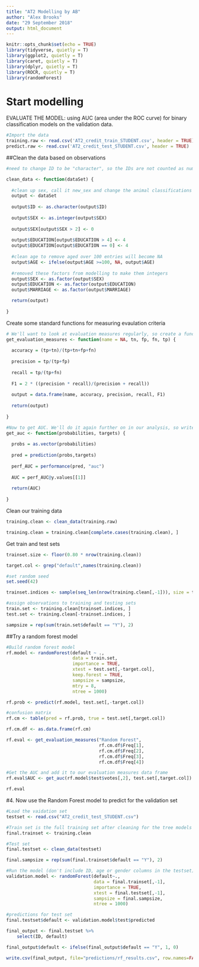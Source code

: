 ```yaml
---
title: "AT2 Modelling by AB"
author: "Alex Brooks"
date: "29 September 2018"
output: html_document
---
```


```r
knitr::opts_chunk$set(echo = TRUE)
library(tidyverse, quietly = T)
library(ggplot2, quietly = T)
library(caret, quietly = T)
library(dplyr, quietly = T)
library(ROCR, quietly = T)
library(randomForest)
```

# Start modelling

EVALUATE THE MODEL: using AUC (area under the ROC curve) for binary classification models on the validation data.

```r
#Import the data
training.raw <- read.csv('AT2_credit_train_STUDENT.csv', header = TRUE)
predict.raw <- read.csv('AT2_credit_test_STUDENT.csv', header = TRUE)
```
##Clean the data based on observations

```r
#need to change ID to be "character", so the IDs are not counted as numbers

clean_data <- function(dataSet) {
  
  #clean up sex, call it new_sex and change the animal classifications to 0
  output <- dataSet
  
  output$ID <- as.character(output$ID)
  
  output$SEX <- as.integer(output$SEX)
  
  output$SEX[output$SEX > 2] <- 0
  
  output$EDUCATION[output$EDUCATION > 4] <- 4
  output$EDUCATION[output$EDUCATION == 0] <- 4
  
  #clean age to remove aged over 100 entries will become NA
  output$AGE <- ifelse(output$AGE >=100, NA, output$AGE)
  
  #removed these factors from modelling to make them integers
  output$SEX <- as.factor(output$SEX)
  output$EDUCATION <- as.factor(output$EDUCATION)
  output$MARRIAGE <- as.factor(output$MARRIAGE)

  return(output)
  
}
```

Create some standard functions for measuring evaulation criteria

```r
# We'll want to look at evaluation measures regularly, so create a function to calculate and return them
get_evaluation_measures <- function(name = NA, tn, fp, fn, tp) {
  
  accuracy = (tp+tn)/(tp+tn+fp+fn)
  
  precision = tp/(tp+fp)
  
  recall = tp/(tp+fn)
  
  F1 = 2 * ((precision * recall)/(precision + recall))
  
  output = data.frame(name, accuracy, precision, recall, F1)
  
  return(output)
  
}
```

```r
#Now to get AUC. We'll do it again further on in our analysis, so write a function
get_auc <- function(probabilities, targets) {
  
  probs = as.vector(probabilities)
  
  pred = prediction(probs,targets)
  
  perf_AUC = performance(pred, "auc")
  
  AUC = perf_AUC@y.values[[1]]
  
  return(AUC)
  
}
```

Clean our training data
```r
training.clean <- clean_data(training.raw)

training.clean = training.clean[complete.cases(training.clean), ]
```

Get train and test sets
```r
trainset.size <- floor(0.80 * nrow(training.clean))

target.col <- grep("default",names(training.clean))

#set random seed 
set.seed(42)

trainset.indices <- sample(seq_len(nrow(training.clean[,-1])), size = trainset.size)

#assign observations to training and testing sets
train.set <- training.clean[trainset.indices, ]
test.set <- training.clean[-trainset.indices, ]

sampsize = rep(sum(train.set$default == "Y"), 2)

```

##Try a random forest model

```r

#Build random forest model
rf.model <- randomForest(default ~ .,
                         data = train.set,
                         importance = TRUE,
                         xtest = test.set[,-target.col],
                         keep.forest = TRUE,
                         sampsize = sampsize,
                         mtry = 8,
                         ntree = 1000)

rf.prob <- predict(rf.model, test.set[,-target.col])

#confusion matrix
rf.cm <- table(pred = rf.prob, true = test.set[,target.col])

```


```r

rf.cm.df <- as.data.frame(rf.cm)

rf.eval <- get_evaluation_measures("Random Forest",
                                   rf.cm.df$Freq[1],
                                   rf.cm.df$Freq[2],
                                   rf.cm.df$Freq[3],
                                   rf.cm.df$Freq[4])

#Get the AUC and add it to our evaluation measures data frame
rf.eval$AUC <- get_auc(rf.model$test$votes[,2], test.set[,target.col])

rf.eval

```

#4. Now use the Random Forest model to predict for the validation set

```r
#Load the vaidation set
testset <- read.csv("AT2_credit_test_STUDENT.csv")

#Train set is the full training set after cleaning for the tree models
final.trainset <- training.clean

#Test set
final.testset <- clean_data(testset)

final.sampsize = rep(sum(final.trainset$default == "Y"), 2)

#Run the model (don't include ID, age or gender columns in the testset)
validation.model <- randomForest(default~.,
                                 data = final.trainset[,-1], 
                                 importance = TRUE, 
                                 xtest = final.testset[,-1],
                                 sampsize = final.sampsize,
                                 ntree = 1000)

#predictions for test set
final.testset$default <- validation.model$test$predicted

final_output <- final.testset %>%
    select(ID, default)

final_output$default <- ifelse(final_output$default == "Y", 1, 0)

write.csv(final_output, file="predictions/rf_results.csv", row.names=FALSE)

```
